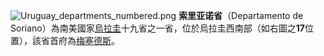 [[File:Uruguay_departments_numbered.png|right]]
'''索里亚诺省'''（Departamento de Soriano）為南美國家[[烏拉圭|烏拉圭]]十九省之一省，位於烏拉圭西南部（如右圖之'''17'''位置），該省首府為[[梅塞德斯_(乌拉圭)|梅塞德斯]]。

{{commonscat}}
{{coord|display=title}}
{{乌拉圭行政区划}}
{{normdaten}}
{{DEFAULTSORT:soriano}}
{{乌拉圭地理小作品}}